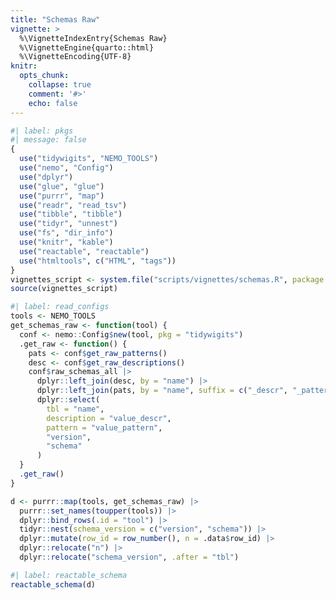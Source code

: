 ```yaml
---
title: "Schemas Raw"
vignette: >
  %\VignetteIndexEntry{Schemas Raw}
  %\VignetteEngine{quarto::html}
  %\VignetteEncoding{UTF-8}
knitr:
  opts_chunk:
    collapse: true
    comment: '#>'
    echo: false
---
```


```r
#| label: pkgs
#| message: false
{
  use("tidywigits", "NEMO_TOOLS")
  use("nemo", "Config")
  use("dplyr")
  use("glue", "glue")
  use("purrr", "map")
  use("readr", "read_tsv")
  use("tibble", "tibble")
  use("tidyr", "unnest")
  use("fs", "dir_info")
  use("knitr", "kable")
  use("reactable", "reactable")
  use("htmltools", c("HTML", "tags"))
}
vignettes_script <- system.file("scripts/vignettes/schemas.R", package = "tidywigits")
source(vignettes_script)
```

```r
#| label: read_configs
tools <- NEMO_TOOLS
get_schemas_raw <- function(tool) {
  conf <- nemo::Config$new(tool, pkg = "tidywigits")
  .get_raw <- function() {
    pats <- conf$get_raw_patterns()
    desc <- conf$get_raw_descriptions()
    conf$raw_schemas_all |>
      dplyr::left_join(desc, by = "name") |>
      dplyr::left_join(pats, by = "name", suffix = c("_descr", "_pattern")) |>
      dplyr::select(
        tbl = "name",
        description = "value_descr",
        pattern = "value_pattern",
        "version",
        "schema"
      )
  }
  .get_raw()
}

d <- purrr::map(tools, get_schemas_raw) |>
  purrr::set_names(toupper(tools)) |>
  dplyr::bind_rows(.id = "tool") |>
  tidyr::nest(schema_version = c("version", "schema")) |>
  dplyr::mutate(row_id = row_number(), n = .data$row_id) |>
  dplyr::relocate("n") |>
  dplyr::relocate("schema_version", .after = "tbl")
```

```r
#| label: reactable_schema
reactable_schema(d)
```